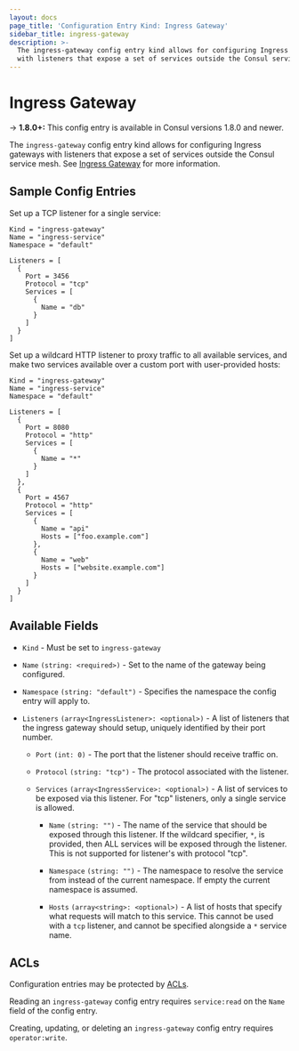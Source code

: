 ```yaml
---
layout: docs
page_title: 'Configuration Entry Kind: Ingress Gateway'
sidebar_title: ingress-gateway
description: >-
  The ingress-gateway config entry kind allows for configuring Ingress gateways
  with listeners that expose a set of services outside the Consul service mesh.
---
```


# Ingress Gateway

-> **1.8.0+:** This config entry is available in Consul versions 1.8.0 and newer.

  The `ingress-gateway` config entry kind allows for configuring Ingress gateways
  with listeners that expose a set of services outside the Consul service mesh.
  See [Ingress Gateway](/docs/connect/ingress_gateway) for more information.

## Sample Config Entries

Set up a TCP listener for a single service:

```hcl
Kind = "ingress-gateway"
Name = "ingress-service"
Namespace = "default"

Listeners = [
  {
    Port = 3456
    Protocol = "tcp"
    Services = [
      {
        Name = "db"
      }
    ]
  }
]
```

Set up a wildcard HTTP listener to proxy traffic to all available services, and
make two services available over a custom port with user-provided hosts:

```hcl
Kind = "ingress-gateway"
Name = "ingress-service"
Namespace = "default"

Listeners = [
  {
    Port = 8080
    Protocol = "http"
    Services = [
      {
        Name = "*"
      }
    ]
  },
  {
    Port = 4567
    Protocol = "http"
    Services = [
      {
        Name = "api"
        Hosts = ["foo.example.com"]
      },
      {
        Name = "web"
        Hosts = ["website.example.com"]
      }
    ]
  }
]
```

## Available Fields

- `Kind` - Must be set to `ingress-gateway`

- `Name` `(string: <required>)` - Set to the name of the gateway being configured.

- `Namespace` `(string: "default")` - <EnterpriseAlert inline /> Specifies the namespace the config entry will apply to.

- `Listeners` `(array<IngressListener>: <optional>)` - A list of listeners that
  the ingress gateway should setup, uniquely identified by their port number.

  - `Port` `(int: 0)` - The port that the listener should receive traffic on.

  - `Protocol` `(string: "tcp")` - The protocol associated with the listener.

  - `Services` `(array<IngressService>: <optional>)` - A list of services to be
    exposed via this listener. For "tcp" listeners, only a single service is
    allowed.

    - `Name` `(string: "")` - The name of the service that should be exposed
      through this listener. If the wildcard specifier, `*`, is provided, then
      ALL services will be exposed through the listener. This is not supported
      for listener's with protocol "tcp".

    - `Namespace` `(string: "")` - <EnterpriseAlert inline /> The namespace to resolve the service from
      instead of the current namespace. If empty the current namespace is
      assumed.

    - `Hosts` `(array<string>: <optional>)` - A list of hosts that specify what
      requests will match to this service. This cannot be used with a `tcp`
      listener, and cannot be specified alongside a `*` service name.

## ACLs

Configuration entries may be protected by
[ACLs](https://learn.hashicorp.com/consul/security-networking/production-acls).

Reading an `ingress-gateway` config entry requires `service:read` on the `Name`
field of the config entry.

Creating, updating, or deleting an `ingress-gateway` config entry requires
`operator:write`.
